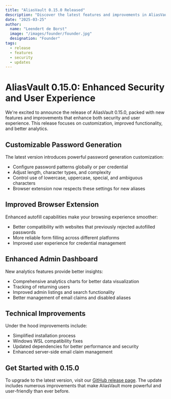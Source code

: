 ```yaml
---
title: "AliasVault 0.15.0 Released"
description: "Discover the latest features and improvements in AliasVault 0.15.0"
date: "2025-03-25"
author:
  name: "Leendert de Borst"
  image: "/images/founder/founder.jpg"
  designation: "Founder"
tags:
  - release
  - features
  - security
  - updates
---
```


# AliasVault 0.15.0: Enhanced Security and User Experience

We're excited to announce the release of AliasVault 0.15.0, packed with new features and improvements that enhance both security and user experience. This release focuses on customization, improved functionality, and better analytics.

## Customizable Password Generation

The latest version introduces powerful password generation customization:

- Configure password patterns globally or per credential
- Adjust length, character types, and complexity
- Control use of lowercase, uppercase, special, and ambiguous characters
- Browser extension now respects these settings for new aliases

## Improved Browser Extension

Enhanced autofill capabilities make your browsing experience smoother:

- Better compatibility with websites that previously rejected autofilled passwords
- More reliable form filling across different platforms
- Improved user experience for credential management

## Enhanced Admin Dashboard

New analytics features provide better insights:

- Comprehensive analytics charts for better data visualization
- Tracking of returning users
- Improved admin listings and search functionality
- Better management of email claims and disabled aliases

## Technical Improvements

Under the hood improvements include:

- Simplified installation process
- Windows WSL compatibility fixes
- Updated dependencies for better performance and security
- Enhanced server-side email claim management

## Get Started with 0.15.0

To upgrade to the latest version, visit our [GitHub release page](https://github.com/lanedirt/AliasVault/releases/tag/0.15.0). The update includes numerous improvements that make AliasVault more powerful and user-friendly than ever before.